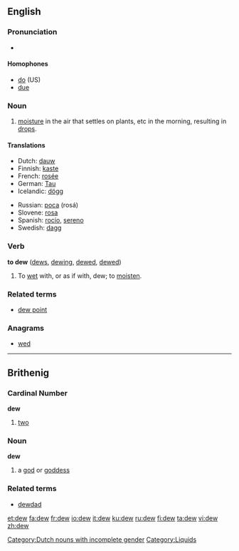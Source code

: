 ==English==
===Pronunciation===
* {{IPA|/djuː/}}

====Homophones====
*[[do]] (US)
*[[due]]

===Noun===
{{en-noun}}

# [[moisture]] in the air that settles on plants, etc in the morning, resulting in [[drop]]s.

====Translations====
{{top}}
*Dutch: [[dauw]] [[Category:Dutch nouns with incomplete gender]]
*Finnish: [[kaste]] 
*French: [[rosée]] {{f}}
*German: [[Tau#German|Tau]] {{m}}
*Icelandic: [[dögg]] {{f}}
{{mid}}
*Russian: [[роса]] (rosá) {{f}}
*Slovene: [[rosa]] {{f}}
*Spanish: [[rocío]], [[sereno]] {{g|Spanish}}
*Swedish: [[dagg]] {{c}}
{{bottom}}

===Verb===
'''to dew''' ([[dews]], [[dewing]], [[dewed]], [[dewed]])
#To [[wet]] with, or as if with, dew; to [[moisten]].

===Related terms===
*[[dew point]]

===Anagrams===
*[[wed]]

----
==Brithenig==
===Cardinal Number===
'''dew'''

#[[two]]

===Noun===
'''dew''' {{m}} {{f}}

#a [[god]] or [[goddess]]

===Related terms===
*[[dewdad]]

[[Category:Liquids]]

[[et:dew]]
[[fa:dew]]
[[fr:dew]]
[[io:dew]]
[[it:dew]]
[[ku:dew]]
[[ru:dew]]
[[fi:dew]]
[[ta:dew]]
[[vi:dew]]
[[zh:dew]]
